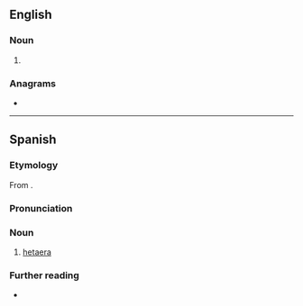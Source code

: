 ==English==

===Noun===
{{en-noun|hetairai|s}}

# {{alt form|en|hetaera}}

===Anagrams===
* {{anagrams|en|a=aaehirt|Iraheta}}

----

==Spanish==
{{wikipedia|lang=es}}

===Etymology===
From {{bor|es|grc|ἑταίρα}}.

===Pronunciation===
{{es-pr}}

===Noun===
{{head|es|noun}}

# [[hetaera]]

===Further reading===
* {{R:es:DRAE}}